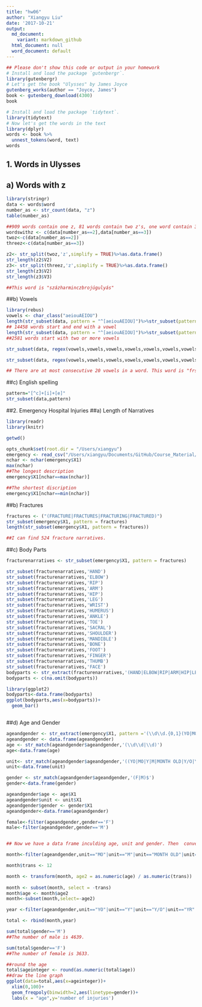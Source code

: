 ```yaml
---
title: "hw06"
author: "Xiangyu Liu"
date: '2017-10-21'
output:
  md_document:
    variant: markdown_github
  html_document: null
  word_document: default
---
```


```r
## Please don't show this code or output in your homework
# Install and load the package `gutenbergr`. 
library(gutenbergr)
# Let's get the book "Ulysses" by James Joyce
gutenberg_works(author == "Joyce, James")
book <- gutenberg_download(4300)
book

# Install and load the package `tidytext`. 
library(tidytext)
# Now let's get the words in the text
library(dplyr)
words <- book %>%
  unnest_tokens(word, text)
words
```
## 1. Words in Ulysses
## a) Words with z
```r
library(stringr)
data <- words$word
number_as <- str_count(data, "z")
table(number_as)

##909 words contain one z, 81 words contain two z's, one word contain 3 z's.
wordswithz <- c(data[number_as==2],data[number_as==3])
twoz<-c(data[number_as==2])
threez<-c(data[number_as==3])

z2<- str_split(twoz,'z',simplify = TRUE)%>%as.data.frame()
str_length(z2$V2)
z3<- str_split(threez,'z',simplify = TRUE)%>%as.data.frame()
str_length(z3$V2)
str_length(z3$V3)

##This word is "százharminczbrojúgulyás"
```

##b) Vowels
```r
library(rebus)
vowels <- char_class("aeiouAEIOU")
length(str_subset(data, pattern = "^[aeiouAEIOU]")%>%str_subset(pattern="[aeiouAEIOU]$"))
## 14458 words start and end with a vowel
length(str_subset(data, pattern = "^[aeiouAEIOU]")%>%str_subset(pattern="^.[aeiouAEIOU]"))
##2581 words start with two or more vowels
```
```r
str_subset(data, regex(vowels,vowels,vowels,vowels,vowels,vowels,vowels,vowels,vowels,vowels,vowels,vowels,vowels,vowels,vowels,vowels,vowels,vowels,vowels,vowels))

str_subset(data, regex(vowels,vowels,vowels,vowels,vowels,vowels,vowels,vowels,vowels,vowels,vowels,vowels,vowels,vowels,vowels,vowels,vowels,vowels,vowels,vowels,vowels))

## There are at most consecutive 20 vowels in a word. This word is "frseeeeeeeeeeeeeeeeeeeefrong".

```

##c) English spelling
```r
pattern="[^c]+[i]+[e]"
str_subset(data,pattern)
```
 
##2. Emergency Hospital Injuries
##a) Length of Narratives
 
```r
library(readr)
library(knitr)

getwd()

opts_chunk$set(root.dir = "/Users/xiangyu")
emergency <- read_csv("/Users/xiangyu/Documents/GitHub/Course_Material/Exercises/hw06/emergency.csv",col_names = FALSE)
nchar <- nchar(emergency$X1)
max(nchar)
##The longest description
emergency$X1[nchar==max(nchar)]

##The shortest discription 
emergency$X1[nchar==min(nchar)]

```

##b) Fractures
```r
fractures <- ("(FRACTURE|FRACTURES|FRACTURING|FRACTURED)")
str_subset(emergency$X1, pattern = fractures)
length(str_subset(emergency$X1, pattern = fractures))

##I can find 524 fracture narratives.
```

##c) Body Parts
```r
fracturenarratives <- str_subset(emergency$X1, pattern = fractures)

str_subset(fracturenarratives,'HAND') 
str_subset(fracturenarratives,'ELBOW') 
str_subset(fracturenarratives,'RIP') 
str_subset(fracturenarratives,'ARM') 
str_subset(fracturenarratives,'HIP') 
str_subset(fracturenarratives,'LEG') 
str_subset(fracturenarratives,'WRIST') 
str_subset(fracturenarratives,'HUMERUS') 
str_subset(fracturenarratives,'ANKLE') 
str_subset(fracturenarratives,'TOE') 
str_subset(fracturenarratives,'SACRAL') 
str_subset(fracturenarratives,'SHOULDER') 
str_subset(fracturenarratives,'MANDIBLE') 
str_subset(fracturenarratives,'BONE') 
str_subset(fracturenarratives,'FOOT') 
str_subset(fracturenarratives,'FINGER') 
str_subset(fracturenarratives,'THUMB')
str_subset(fracturenarratives,'FACE') 
bodyparts <- str_extract(fracturenarratives,'(HAND|ELBOW|RIP|ARM|HIP|LEG|WRIST|HUMEROUS|ANKLE|TOE|SACRAL|SHOULDER|MANDIBLE|BONE|FOOT|FINGER|THUMB|FACE)')
bodyparts <- c(na.omit(bodyparts))

library(ggplot2)
bodyparts<-data.frame(bodyparts)
ggplot(bodyparts,aes(x=bodyparts))+
  geom_bar()



```
##d) Age and Gender

```r
ageandgender <- str_extract(emergency$X1, pattern ='(\\d\\d.{0,1}(YO|MO|Y|M|MONTH OLD|Y/O|YR|YR OLD|MO OLD).{0,1}(F|M)|\\d.{0,1}(YO|MO|Y|M|MONTH OLD|Y/O|YR|YR OLD|MO OLD).{0,1}(F|M))')
ageandgender <- data.frame(ageandgender)
age <- str_match(ageandgender$ageandgender,'(\\d\\d|\\d)')
age<-data.frame(age)

unit<- str_match(ageandgender$ageandgender,'((YO|MO|Y|M|MONTH OLD|Y/O|YR|YR OLD|MO OLD))')
unit<-data.frame(unit)

gender <- str_match(ageandgender$ageandgender,'(F|M)$')
gender<-data.frame(gender)

ageandgender$age <- age$X1
ageandgender$unit <- unit$X1
ageandgender$gender <- gender$X1
ageandgender<-data.frame(ageandgender)

female<-filter(ageandgender,gender=='F')
male<-filter(ageandgender,gender=='M')


## Now we have a data frame inculding age, unit and gender. Then  convert months to years.

month<-filter(ageandgender,unit=="MO"|unit=="M"|unit=="MONTH OLD"|unit=="MO OLD")

month$trans <- 12

month <- transform(month, age2 = as.numeric(age) / as.numeric(trans))
                   
month <- subset(month, select = -trans)
month$age <- month$age2
month<-subset(month,select=-age2)

year <-filter(ageandgender,unit=="YO"|unit=="Y"|unit=="Y/O"|unit=="YR"|unit=="YR OLD")

total <- rbind(month,year)

sum(total$gender=='M')
##The number of male is 4639.

sum(total$gender=='F')
##The number of female is 3633.

##round the age
total$ageinteger <- round(as.numeric(total$age))
##draw the line graph
ggplot(data=total,aes(x=ageinteger))+
  xlim(0,100)+
  geom_freqpoly(binwidth=2,aes(linetype=gender))+
  labs(x = "age",y='number of injuries')
```


